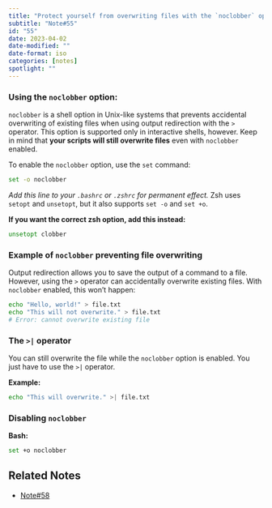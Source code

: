 ```yaml
---
title: "Protect yourself from overwriting files with the `noclobber` option"
subtitle: "Note#55"
id: "55"
date: 2023-04-02
date-modified: ""
date-format: iso
categories: [notes]
spotlight: ""
---
```

### Using the `noclobber` option:

`noclobber` is a shell option in Unix-like systems that prevents accidental overwriting of existing files when using output redirection with the `>` operator. This option is supported only in interactive shells, however. Keep in mind that **your scripts will still overwrite files** even with `noclobber` enabled.

To enable the `noclobber` option, use the `set` command:

```bash
set -o noclobber
```

*Add this line to your `.bashrc` or `.zshrc` for permanent effect.* Zsh uses `setopt` and `unsetopt`, but it also supports `set -o` and `set +o`.

**If you want the correct zsh option, add this instead:**

```zsh
unsetopt clobber
```

### Example of `noclobber` preventing file overwriting

Output redirection allows you to save the output of a command to a file. However, using the `>` operator can accidentally overwrite existing files. With `noclobber` enabled, this won't happen:

```bash
echo "Hello, world!" > file.txt
echo "This will not overwrite." > file.txt
# Error: cannot overwrite existing file
```

### The `>|` operator

You can still overwrite the file while the `noclobber` option is enabled. You just have to use the `>|` operator.

**Example:**

```bash
echo "This will overwrite." >| file.txt
```

### Disabling `noclobber`

**Bash:**

```bash
set +o noclobber
```

## Related Notes

* [Note#58](/notes/58/)
